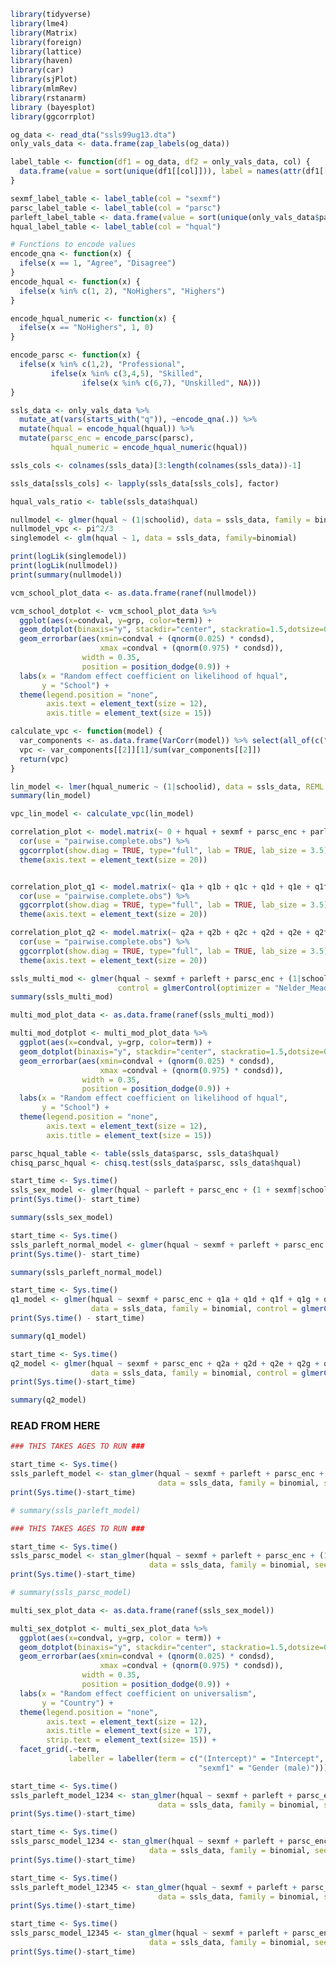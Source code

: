```r
library(tidyverse)
library(lme4)
library(Matrix)
library(foreign)
library(lattice)
library(haven)
library(car)
library(sjPlot)
library(mlmRev)
library(rstanarm)
library (bayesplot)
library(ggcorrplot)
```

```r
og_data <- read_dta("ssls99ug13.dta")
only_vals_data <- data.frame(zap_labels(og_data))

label_table <- function(df1 = og_data, df2 = only_vals_data, col) {
  data.frame(value = sort(unique(df1[[col]])), label = names(attr(df1[[col]], "labels")))
}

sexmf_label_table <- label_table(col = "sexmf")
parsc_label_table <- label_table(col = "parsc")
parleft_label_table <- data.frame(value = sort(unique(only_vals_data$parleft)), label = names(attr(og_data$parleft, "labels"))[2:5])
hqual_label_table <- label_table(col = "hqual")

```

```r
# Functions to encode values
encode_qna <- function(x) {
  ifelse(x == 1, "Agree", "Disagree")
}
encode_hqual <- function(x) {
  ifelse(x %in% c(1, 2), "NoHighers", "Highers")
}

encode_hqual_numeric <- function(x) {
  ifelse(x == "NoHighers", 1, 0)
}

encode_parsc <- function(x) {
  ifelse(x %in% c(1,2), "Professional", 
         ifelse(x %in% c(3,4,5), "Skilled", 
                ifelse(x %in% c(6,7), "Unskilled", NA)))
}

ssls_data <- only_vals_data %>%
  mutate_at(vars(starts_with("q")), ~encode_qna(.)) %>%
  mutate(hqual = encode_hqual(hqual)) %>%
  mutate(parsc_enc = encode_parsc(parsc),
         hqual_numeric = encode_hqual_numeric(hqual))

ssls_cols <- colnames(ssls_data)[3:length(colnames(ssls_data))-1]

ssls_data[ssls_cols] <- lapply(ssls_data[ssls_cols], factor)

hqual_vals_ratio <- table(ssls_data$hqual)

```

```r
nullmodel <- glmer(hqual ~ (1|schoolid), data = ssls_data, family = binomial)
nullmodel_vpc <- pi^2/3
singlemodel <- glm(hqual ~ 1, data = ssls_data, family=binomial)

print(logLik(singlemodel))
print(logLik(nullmodel))
print(summary(nullmodel))

vcm_school_plot_data <- as.data.frame(ranef(nullmodel))

vcm_school_dotplot <- vcm_school_plot_data %>%
  ggplot(aes(x=condval, y=grp, color=term)) +
  geom_dotplot(binaxis="y", stackdir="center", stackratio=1.5,dotsize=0.5) +
  geom_errorbar(aes(xmin=condval + (qnorm(0.025) * condsd),
                    xmax =condval + (qnorm(0.975) * condsd)),
                width = 0.35,
                position = position_dodge(0.9)) +
  labs(x = "Random effect coefficient on likelihood of hqual",
       y = "School") +
  theme(legend.position = "none",
        axis.text = element_text(size = 12),
        axis.title = element_text(size = 15))

```


```r
calculate_vpc <- function(model) {
  var_components <- as.data.frame(VarCorr(model)) %>% select(all_of(c("grp", "vcov", "sdcor")))
  vpc <- var_components[[2]][1]/sum(var_components[[2]])
  return(vpc)
}

lin_model <- lmer(hqual_numeric ~ (1|schoolid), data = ssls_data, REML = FALSE)
summary(lin_model)

vpc_lin_model <- calculate_vpc(lin_model)
```
```r
correlation_plot <- model.matrix(~ 0 + hqual + sexmf + parsc_enc + parleft, data = ssls_data) %>%
  cor(use = "pairwise.complete.obs") %>%
  ggcorrplot(show.diag = TRUE, type="full", lab = TRUE, lab_size = 3.5) +
  theme(axis.text = element_text(size = 20))


correlation_plot_q1 <- model.matrix(~ q1a + q1b + q1c + q1d + q1e + q1f + q1g + q1h + q1i + q1j + q1k + q1l, data = ssls_data) %>%
  cor(use = "pairwise.complete.obs") %>%
  ggcorrplot(show.diag = TRUE, type="full", lab = TRUE, lab_size = 3.5) +
  theme(axis.text = element_text(size = 20))

correlation_plot_q2 <- model.matrix(~ q2a + q2b + q2c + q2d + q2e + q2f + q2g + q2h + q2i, data = ssls_data) %>%
  cor(use = "pairwise.complete.obs") %>%
  ggcorrplot(show.diag = TRUE, type="full", lab = TRUE, lab_size = 3.5) +
  theme(axis.text = element_text(size = 20))
```



```r
ssls_multi_mod <- glmer(hqual ~ sexmf + parleft + parsc_enc + (1|schoolid), data = ssls_data, family = binomial, 
                        control = glmerControl(optimizer = "Nelder_Mead", optCtrl=list(maxfun=2e5)))
summary(ssls_multi_mod)

multi_mod_plot_data <- as.data.frame(ranef(ssls_multi_mod))

multi_mod_dotplot <- multi_mod_plot_data %>%
  ggplot(aes(x=condval, y=grp, color=term)) +
  geom_dotplot(binaxis="y", stackdir="center", stackratio=1.5,dotsize=0.5) +
  geom_errorbar(aes(xmin=condval + (qnorm(0.025) * condsd),
                    xmax =condval + (qnorm(0.975) * condsd)),
                width = 0.35,
                position = position_dodge(0.9)) +
  labs(x = "Random effect coefficient on likelihood of hqual",
       y = "School") +
  theme(legend.position = "none",
        axis.text = element_text(size = 12),
        axis.title = element_text(size = 15))
```
```r
parsc_hqual_table <- table(ssls_data$parsc, ssls_data$hqual)
chisq_parsc_hqual <- chisq.test(ssls_data$parsc, ssls_data$hqual)
```


```r
start_time <- Sys.time()
ssls_sex_model <- glmer(hqual ~ parleft + parsc_enc + (1 + sexmf|schoolid), data = ssls_data, family = binomial)
print(Sys.time()- start_time)

summary(ssls_sex_model)
```


```r
start_time <- Sys.time()
ssls_parleft_normal_model <- glmer(hqual ~ sexmf + parleft + parsc_enc + (1 + parleft|schoolid), data = ssls_data, family = binomial)
print(Sys.time()- start_time)

summary(ssls_parleft_normal_model)
```

```r
start_time <- Sys.time()
q1_model <- glmer(hqual ~ sexmf + parsc_enc + q1a + q1d + q1f + q1g + q1j + q1k + (1|schoolid), 
                  data = ssls_data, family = binomial, control = glmerControl(optimizer = "Nelder_Mead", optCtrl=list(maxfun=2e5)))
print(Sys.time() - start_time)

summary(q1_model)
```

```r
start_time <- Sys.time()
q2_model <- glmer(hqual ~ sexmf + parsc_enc + q2a + q2d + q2e + q2g + q2i + (1|schoolid), 
                  data = ssls_data, family = binomial, control = glmerControl(optimizer = "Nelder_Mead", optCtrl=list(maxfun=2e5)))
print(Sys.time()-start_time)

summary(q2_model) 
```


### READ FROM HERE

```r

### THIS TAKES AGES TO RUN ###

start_time <- Sys.time()
ssls_parleft_model <- stan_glmer(hqual ~ sexmf + parleft + parsc_enc + (1 + parleft|schoolid), 
                                 data = ssls_data, family = binomial, seed = 123, iter = 5000, warmup = 2500)
print(Sys.time()-start_time)

# summary(ssls_parleft_model)
```


```r

### THIS TAKES AGES TO RUN ###

start_time <- Sys.time()
ssls_parsc_model <- stan_glmer(hqual ~ sexmf + parleft + parsc_enc + (1 + parsc_enc|schoolid), 
                               data = ssls_data, family = binomial, seed = 123, iter = 5000, warmup = 2500)
print(Sys.time()-start_time)

# summary(ssls_parsc_model)
```


```r
multi_sex_plot_data <- as.data.frame(ranef(ssls_sex_model))

multi_sex_dotplot <- multi_sex_plot_data %>%
  ggplot(aes(x=condval, y=grp, color = term)) +
  geom_dotplot(binaxis="y", stackdir="center", stackratio=1.5,dotsize=0.5) +
  geom_errorbar(aes(xmin=condval + (qnorm(0.025) * condsd),
                    xmax =condval + (qnorm(0.975) * condsd)),
                width = 0.35,
                position = position_dodge(0.9)) +
  labs(x = "Random effect coefficient on universalism",
       y = "Country") +
  theme(legend.position = "none",
        axis.text = element_text(size = 12),
        axis.title = element_text(size = 17),
        strip.text = element_text(size= 15)) +
  facet_grid(.~term,
             labeller = labeller(term = c("(Intercept)" = "Intercept",
                                          "sexmf1" = "Gender (male)")))
```



```r
start_time <- Sys.time()
ssls_parleft_model_1234 <- stan_glmer(hqual ~ sexmf + parleft + parsc_enc + (1 + parleft|schoolid), 
                                 data = ssls_data, family = binomial, seed = 12345, iter = 5000, warmup = 2500)
print(Sys.time()-start_time)

start_time <- Sys.time()
ssls_parsc_model_1234 <- stan_glmer(hqual ~ sexmf + parleft + parsc_enc + (1 + parsc_enc|schoolid), 
                               data = ssls_data, family = binomial, seed = 12345, iter = 5000, warmup = 2500)
print(Sys.time()-start_time)

```

```r
start_time <- Sys.time()
ssls_parleft_model_12345 <- stan_glmer(hqual ~ sexmf + parleft + parsc_enc + (1 + parleft|schoolid), 
                                 data = ssls_data, family = binomial, seed = 12345, iter = 7000, warmup = 3500)
print(Sys.time()-start_time)
```

```r
start_time <- Sys.time()
ssls_parsc_model_12345 <- stan_glmer(hqual ~ sexmf + parleft + parsc_enc + (1 + parsc_enc|schoolid), 
                               data = ssls_data, family = binomial, seed = 12345, iter = 7000, warmup = 3500)
print(Sys.time()-start_time)


```


